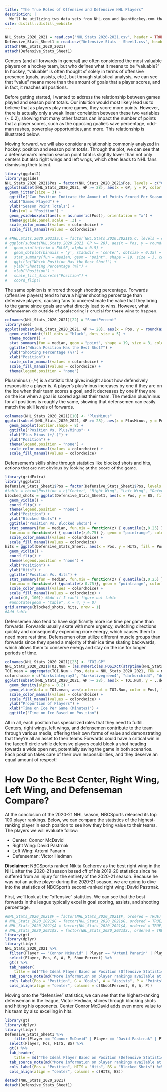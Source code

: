 ```yaml
---
title: "The True Roles of Offensive and Defensive NHL Players"
description: |
  We'll be utilizing two data sets from NHL.com and QuantHockey.com that contain statistics of active skaters (all players excluding goaltenders) who played in at least 28 games during the 2020-21 NHL regular season. 
site: distill::distill_website
---
```


```r
NHL_Stats_2020_2021 = read.csv("NHL Stats 2020-2021.csv", header = TRUE, sep = ",")
Defensive_Stats_Sheet1 = read.csv("Defensive Stats - Sheet1.csv", header = TRUE, sep = ",")
attach(NHL_Stats_2020_2021) 
attach(Defensive_Stats_Sheet1)
```

Centers (and all forwards in general) are often considered the most valuable players on a hockey team, but who defines what it means to be "valuable?" In hockey, "valuable" is often thought of solely in terms of offensive presence (goals, assists, etc.), but through statistical analysis, we can see that "value" means more than the amount of goals that a player scores, and in fact, it reaches **all** positions.

Before getting started, I wanted to address the relationship between games played and season point totals. Our intuition would most likely lead us to believe that as players play more games, they score more points. However, there is actually only a weak linear correlation between these two variables (~ 0.2), showing that many other factors can impact the number of points that a player scores, such as the opposing goalie's save percentage, odd-man rushes, powerplay opportunities, and more. This relationship is illustrated below.

Moving forward, we will also consider a relationship commonly analyzed in hockey: position and season point totals. Through the plot, we can see that a defenseman's median season point total is slightly lower than not only centers but also right wings and left wings, which often leads to NHL fans dismissing their talent. 

```r
library(ggplot2)
library(ggside)
NHL_Stats_2020_2021$Pos = factor(NHL_Stats_2020_2021$Pos, levels = c("C", "R", "L", "D"), labels = c("Center", "Right Wing", "Left Wing", "Defenseman"))
ggplot(subset(NHL_Stats_2020_2021, GP >= 28), aes(x = GP, y = P, color = Pos)) +
  geom_jitter(size = 3) +
  ggtitle("Can Position Indicate the Amount of Points Scored Per Season?") +
  xlab("Games Played") +
  ylab("Season Point Totals") +
  labs(col = "Position") +
  geom_ysideboxplot(aes(x = as.numeric(Pos)), orientation = "x") +
  theme(ggside.panel.scale = .3) +
  scale_color_manual(values = colorchoice) +
  scale_fill_manual(values = colorchoice)
```

```r
# #NHL.Stats.2020.2021$S.C = factor(NHL.Stats.2020.2021$S.C, levels = c("R", "L"), labels = c("Right", "Left"))
# ggplot(subset(NHL.Stats.2020.2021, GP >= 28), aes(x = Pos, y = round(as.numeric(S.), 0), fill = Pos)) + 
#   geom_violin(trim = FALSE, alpha = 0.5) +
#   geom_dotplot(binaxis = 'y', stackdir = 'center', dotsize = 0.35) +
#   stat_summary(fun = median, geom = "point", shape = 19, size = 3, color = "black") +
#   ggtitle("Which Position Has the Best Shot?") +
#   ylab("Shooting Percentage (%)") +
#   xlab("Position") +
#   scale_fill_discrete("Position") +
#   coord_flip()
```

The same opinion is mirrored through shooting percentage. Forwards (offensive players) tend to have a higher shooting percentage than defensive players, causing fans to underestimate the value that they bring to the game since goals are what directly lead to wins. However, what defensemen do outside of goalscoring is crucial for these wins to happen. 

```r
colnames(NHL_Stats_2020_2021)[22] = "ShootPercent"
library(see)
ggplot(subset(NHL_Stats_2020_2021, GP >= 28), aes(x = Pos, y = round(as.numeric(ShootPercent), 0), fill = Pos)) +
  geom_violindot(fill_dots = "black", dots_size = 5) +
  theme_modern() +
  stat_summary(fun = median, geom = "point", shape = 19, size = 3, color = "black") +
  ggtitle("Which Position Has the Best Shot?") +
  ylab("Shooting Percentage (%)") +
  xlab("Position") +
  scale_color_manual(values = colorchoice) +
  scale_fill_manual(values = colorchoice) +
  theme(legend.position = "none") 
```

Plus/minus (+/-) is a statistic that gives insight about how defensively responsible a player is. A player's plus/minus increases by one if they are on the ice when their team scores a goal, and it decreases by one if they are on the ice when a goal is scored against their team. The median plus/minus for all positions is roughly the same, showing that defensemen can easily match the skill levels of forwards.

```r
colnames(NHL_Stats_2020_2021)[10] <- "PlusMinus"
ggplot(subset(NHL_Stats_2020_2021, GP >= 28), aes(x = PlusMinus, y = Pos, fill = Pos)) +
  geom_boxplot(outlier.shape = 8) +
  ggtitle("Position Vs. Plus/Minus") +
  xlab("Plus Minus (+/-)") +
  ylab("Position") +
  theme(legend.position = "none") +
  scale_color_manual(values = colorchoice) +
  scale_fill_manual(values = colorchoice)
```

Defensemen's skills shine through statistics like blocked shots and hits, actions that are not obvious by looking at the score of the game. 

```r
library(gridExtra)
library(ggplot2)
Defensive_Stats_Sheet1$Pos = factor(Defensive_Stats_Sheet1$Pos, levels = c("R", "L", "D", "C"), labels = c("Right Wing", "Left Wing", "Defenseman", "Center"))
#table = cbind(Position = c("Center", "Right Wing", "Left Wing", "Defenseman"), table(median(Defensive_Stats_Sheet1$HITS[Pos = "Defenseman"])))
blocked_shots = ggplot(Defensive_Stats_Sheet1, aes(x = Pos, y = BS, fill = Pos)) +
  geom_violin() +
  coord_flip() +
  theme(legend.position = "none") +
  xlab("Position") +
  ylab("Blocked Shots") +
  ggtitle("Position Vs. Blocked Shots") +
  stat_summary(fun = median, fun.min = function(z) { quantile(z,0.25) },
  fun.max = function(z) { quantile(z,0.75) }, geom = "pointrange", color = "black") +
  scale_color_manual(values = colorchoice) +
  scale_fill_manual(values = colorchoice) 
hits = ggplot(Defensive_Stats_Sheet1, aes(x = Pos, y = HITS, fill = Pos)) +
  geom_violin() +
  coord_flip() +
  theme(legend.position = "none") +
  xlab("Position") +
  ylab("Hits") +
  ggtitle("Position Vs. Hits") +
  stat_summary(fun = median, fun.min = function(z) { quantile(z,0.25) },
  fun.max = function(z) {quantile(z,0.75)}, geom = "pointrange", color = "black") +
  scale_color_manual(values = colorchoice) +
  scale_fill_manual(values = colorchoice) +
  ylim(c(0, 100)) #Add if I can't figure out table
  #annotate(geom = "table", x = 4, y = 0)
grid.arrange(blocked_shots, hits, nrow = 1)
#Add table
```

Defensemen also tend to have significantly more ice time per game than forwards. Forwards usually skate with more urgency, switching directions quickly and consequently expending more energy, which causes them to need more rest time. Defensemen often utilize different muscle groups than forwards since they spend a majority of their ice time skating backwards, which allows them to conserve energy and stay on the ice for longer periods of time.

```r
colnames(NHL_Stats_2020_2021)[23] <- "TOI.GP"
NHL_Stats_2020_2021$TOI.Num = (as.numeric(as.POSIXct(strptime(NHL_Stats_2020_2021$TOI.GP, format = "%M:%OS"))) - as.numeric(as.POSIXct(strptime("0", format = "%S")))) / 60
TOI.mean = aggregate(TOI.Num ~ Pos, data = NHL_Stats_2020_2021, FUN = mean)
colorchoice = c("darkslategray3", "darkolivegreen4", "darkorchid4", "deeppink3")
ggplot(subset(NHL_Stats_2020_2021, GP >= 28), aes(x = TOI.Num, y = ..density.., color = Pos, fill = Pos)) +
  geom_density(alpha = 0.2) +
  geom_vline(data = TOI.mean, aes(xintercept = TOI.Num, color = Pos), linetype = "dashed") +
  scale_color_manual(values = colorchoice) +
  scale_fill_manual(values = colorchoice) +
  ylab("Proportion of Players") +
  xlab("Time on Ice Per Game (Minutes)") +
  ggtitle("Time on Ice Based on Position")
```

All in all, each position has specialized roles that they need to fulfill. Centers, right wings, left wings, and defensemen contribute to the team through various media, offering their own forms of value and demonstrating that they're all an asset to their teams. Forwards could have a critical win in the faceoff circle while defensive players could block a shot heading towards a wide open net, potentially saving the game in both scenarios. Each position takes care of their own responsibilities, and they deserve an equal amount of respect!

# **How Do the Best Center, Right Wing, Left Wing, and Defenseman Compare?**

At the conclusion of the 2020-21 NHL season, NBCSports released its top 100 player rankings. Below, we can compare the statistics of the highest-ranking player in each position to see how they bring value to their teams. The players we will evaluate follow:

- Center: Connor McDavid
- Right Wing: David Pastrnak
- Left Wing: Artemi Panarin
- Defenseman: Victor Hedman

**Disclaimer**: NBCSports ranked Nikita Kucherov as the best right wing in the NHL after the 2020-21 season based off of his 2019-20 statistics since he suffered from an injury for the entirety of the 2020-21 season. Because he was not an active player during the 2020-21 season, we are going to dive into the statistics of NBCSport's second-ranked right wing: David Pastrnak.

First, we'll look at the "offensive" statistics. We can see that the best forwards in the league typically excel in goal scoring, assists, and shooting percentage.

```r
#NHL_Stats_2020_2021$P = factor(NHL_Stats_2020_2021$P, ordered = TRUE)
# NHL_Stats_2020_2021$G = factor(NHL_Stats_2020_2021$G, ordered = TRUE)
# NHL_Stats_2020_2021$A = factor(NHL_Stats_2020_2021$A, ordered = TRUE)
# NHL_Stats_2020_2021$S. = factor(NHL_Stats_2020_2021$S., ordered = TRUE)
library(gt)
library(dplyr)
library(tidyr)
NHL_Stats_2020_2021 %>%
  filter(Player == "Connor McDavid" | Player == "Artemi Panarin" | Player == "Victor Hedman" | Player == "David Pastrnak") %>%
  select(Player, Pos, G, A, P, ShootPercent) %>%
  gt() %>%
  tab_header(
    title = md("The Ideal Player Based on Position (Offensive Statistics)")) %>%
  tab_source_note(md("More information on player rankings available at NBCSports.com")) %>%
  cols_label(Pos = "Position", G = "Goals", A = "Assists", P = "Points", ShootPercent = "Shooting Percentage") %>%
  cols_align(align = "center", columns = c(ShootPercent, G, A, P))
```

Moving onto the "defensive" statistics, we can see that the highest-ranking defenseman in the league, Victor Hedman, shines through blocking shots and hitting his opponents. Center Connor McDavid adds even more value to his team by also excelling in hits.

```r
library(gt)
library(dplyr)
library(tidyr)
Defensive_Stats_Sheet1 %>%
    filter(Player == "Connor McDavid" | Player == "David Pastrnak" | Player == "Artemi Panarin" | Player == "Victor Hedman") %>%
  select(Player, Pos, HITS, BS) %>%
  gt() %>%
  tab_header(
    title = md("The Ideal Player Based on Position (Defensive Statistics)")) %>%
  tab_source_note(md("More information on player rankings available at NBCSports.com")) %>%
  cols_label(Pos = "Position", HITS = "Hits", BS = "Blocked Shots") %>%
  cols_align(align = "center", columns = c(HITS, BS))
```

```r
detach(NHL_Stats_2020_2021)
detach(Defensive_Stats_Sheet1)
```

